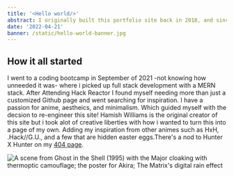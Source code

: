 ```yaml
---
title: '<Hello world/>'
abstract: I originally built this portfolio site back in 2018, and since then it's evolved quite a bit. Recently I migrated from Create React App to Next.js and made some major upgrades in the process.
date: '2022-04-21'
banner: /static/hello-world-banner.jpg
---
```


## How it all started

I went to a coding bootcamp in September of 2021 -not knowing how unneeded it was- where i picked up full stack development with a MERN stack. After Attending Hack Reactor I found myself needing more than just a customized Github page and went searching for inspiration. I have a passion for anime, aestheics, and minimalism. Which guided myself with the decsion to re-engineer this site! Hamish Williams is the original creator of this site but i took alot of creative liberties with how i wanted to turn this into a page of my own. Adding my inspiration from other animes such as HxH, .Hack//G.U., and a few that are hidden easter eggs.There's a nod to Hunter X Hunter on my [404 page](/404).

![A scene from Ghost in the Shell (1995) with the Major cloaking with thermoptic camouflage; the poster for Akira; The Matrix's digital rain effect](/static/inspiration.png)

